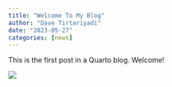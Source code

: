 ```yaml
---
title: "Welcome To My Blog"
author: "Dave Tirtariyadi"
date: "2023-05-27"
categories: [news]
---
```


This is the first post in a Quarto blog. Welcome!

![](thumbnail.jpg)